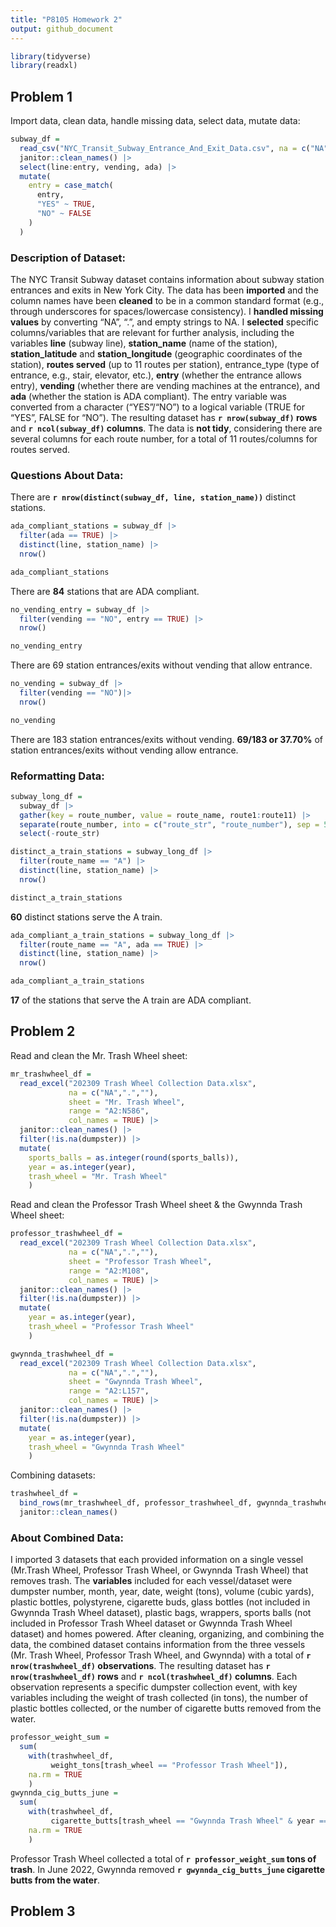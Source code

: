 ```yaml
---
title: "P8105 Homework 2"
output: github_document
---
```


```r
library(tidyverse)
library(readxl)
```

## Problem 1 

Import data, clean data, handle missing data, select data, mutate data:   
```r
subway_df = 
  read_csv("NYC_Transit_Subway_Entrance_And_Exit_Data.csv", na = c("NA",".","")) |>
  janitor::clean_names() |>
  select(line:entry, vending, ada) |>
  mutate(
    entry = case_match(
      entry,
      "YES" ~ TRUE,
      "NO" ~ FALSE
    )
  )
```

### Description of Dataset: 
The NYC Transit Subway dataset contains information about subway station entrances and exits in New York City. The data has been **imported** and the column names have been **cleaned** to be in a common standard format (e.g., through underscores for spaces/lowercase consistency). I **handled missing values** by converting "NA", ".", and empty strings to NA. I **selected** specific columns/variables that are relevant for further analysis, including the variables **line** (subway line), **station_name** (name of the station), **station_latitude** and **station_longitude** (geographic coordinates of the station), **routes served** (up to 11 routes per station), entrance_type (type of entrance, e.g., stair, elevator, etc.), **entry** (whether the entrance allows entry), **vending** (whether there are vending machines at the entrance), and **ada** (whether the station is ADA compliant). The entry variable was converted from a character ("YES"/"NO") to a logical variable (TRUE for "YES", FALSE for "NO"). The resulting dataset has **`r nrow(subway_df)` rows** and **`r ncol(subway_df)` columns**. The data is **not tidy**, considering there are several columns for each route number, for a total of 11 routes/columns for routes served.

### Questions About Data:
There are **`r nrow(distinct(subway_df, line, station_name))`** distinct stations. 

```r
ada_compliant_stations = subway_df |>
  filter(ada == TRUE) |> 
  distinct(line, station_name) |> 
  nrow()

ada_compliant_stations
```
There are **84** stations that are ADA compliant. 

```r
no_vending_entry = subway_df |>
  filter(vending == "NO", entry == TRUE) |>
  nrow()

no_vending_entry
```
There are 69 station entrances/exits without vending that allow entrance.  

```r
no_vending = subway_df |>
  filter(vending == "NO")|>
  nrow()

no_vending
```
There are 183 station entrances/exits without vending. **69/183 or 37.70%** of station entrances/exits without vending allow entrance. 

### Reformatting Data: 
```r
subway_long_df = 
  subway_df |>
  gather(key = route_number, value = route_name, route1:route11) |>
  separate(route_number, into = c("route_str", "route_number"), sep = 5) |>
  select(-route_str)

distinct_a_train_stations = subway_long_df |>
  filter(route_name == "A") |> 
  distinct(line, station_name) |> 
  nrow()

distinct_a_train_stations
```
**60** distinct stations serve the A train. 

```r
ada_compliant_a_train_stations = subway_long_df |>
  filter(route_name == "A", ada == TRUE) |> 
  distinct(line, station_name) |> 
  nrow()

ada_compliant_a_train_stations
```
**17** of the stations that serve the A train are ADA compliant. 


## Problem 2

Read and clean the Mr. Trash Wheel sheet: 
```r
mr_trashwheel_df = 
  read_excel("202309 Trash Wheel Collection Data.xlsx", 
             na = c("NA",".",""), 
             sheet = "Mr. Trash Wheel", 
             range = "A2:N586", 
             col_names = TRUE) |>
  janitor::clean_names() |>
  filter(!is.na(dumpster)) |>
  mutate(
    sports_balls = as.integer(round(sports_balls)), 
    year = as.integer(year),
    trash_wheel = "Mr. Trash Wheel"
    )
```

Read and clean the Professor Trash Wheel sheet & the Gwynnda Trash Wheel sheet:
```r
professor_trashwheel_df = 
  read_excel("202309 Trash Wheel Collection Data.xlsx", 
             na = c("NA",".",""), 
             sheet = "Professor Trash Wheel", 
             range = "A2:M108", 
             col_names = TRUE) |>
  janitor::clean_names() |>
  filter(!is.na(dumpster)) |>
  mutate(
    year = as.integer(year),
    trash_wheel = "Professor Trash Wheel"
    )

gwynnda_trashwheel_df = 
  read_excel("202309 Trash Wheel Collection Data.xlsx", 
             na = c("NA",".",""), 
             sheet = "Gwynnda Trash Wheel", 
             range = "A2:L157", 
             col_names = TRUE) |>
  janitor::clean_names() |>
  filter(!is.na(dumpster)) |>
  mutate(
    year = as.integer(year),
    trash_wheel = "Gwynnda Trash Wheel"
    )
```

Combining datasets:
```r
trashwheel_df = 
  bind_rows(mr_trashwheel_df, professor_trashwheel_df, gwynnda_trashwheel_df) |>
  janitor::clean_names() 
```

### About Combined Data: 
I imported 3 datasets that each provided information on a single vessel (Mr.Trash Wheel, Professor Trash Wheel, or Gwynnda Trash Wheel) that removes trash. The **variables** included for each vessel/dataset were dumpster number, month, year, date, weight (tons), volume (cubic yards), plastic bottles, polystyrene, cigarette buds, glass bottles (not included in Gwynnda Trash Wheel dataset), plastic bags, wrappers, sports balls (not included in Professor Trash Wheel dataset or Gwynnda Trash Wheel dataset) and homes powered. After cleaning, organizing, and combining the data, the combined dataset contains information from the three vessels (Mr. Trash Wheel, Professor Trash Wheel, and Gwynnda) with a total of **`r nrow(trashwheel_df)` observations**. The resulting dataset has **`r nrow(trashwheel_df)` rows** and **`r ncol(trashwheel_df)` columns**. Each observation represents a specific dumpster collection event, with key variables including the weight of trash collected (in tons), the number of plastic bottles collected, or the number of cigarette butts removed from the water. 
```r
professor_weight_sum = 
  sum(
    with(trashwheel_df, 
         weight_tons[trash_wheel == "Professor Trash Wheel"]), 
    na.rm = TRUE
    )
gwynnda_cig_butts_june = 
  sum(
    with(trashwheel_df, 
         cigarette_butts[trash_wheel == "Gwynnda Trash Wheel" & year == 2022 & month == "June"]), 
    na.rm = TRUE
    )
```
Professor Trash Wheel collected a total of **`r professor_weight_sum` tons of trash**. In June 2022, Gwynnda removed **`r gwynnda_cig_butts_june` cigarette butts from the water**.


## Problem 3


